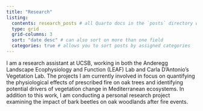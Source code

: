 ```yaml
---
title: "Research"
listing: 
  contents: research_posts # all Quarto docs in the `posts` directory will be included on your listing page
  type: grid
  grid-columns: 3 
  sort: "date desc" # can also sort on more than one field
  categories: true # allows you to sort posts by assigned categories 
---
```


I am a research assistant at UCSB, working in both the Anderegg Landscape Ecophysiology and Function (LEAF) Lab and Carla D'Antonio's Vegetation Lab. The projects I am currently involved in focus on quantifying the physiological effects of prescribed fire on oak trees and identifying potential drivers of vegetation change in Mediterranean ecosystems. In addition to this work, I am conducting a personal research project examining the impact of bark beetles on oak woodlands after fire events.

